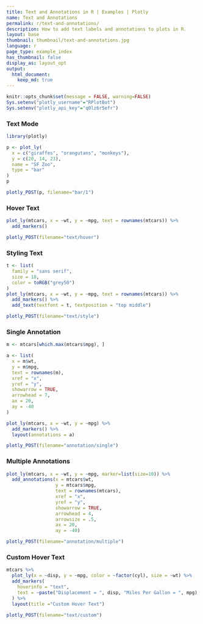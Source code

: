 ```yaml
---
title: Text and Annotations in R | Examples | Plotly
name: Text and Annotations
permalink: r/text-and-annotations/
description: How to add text labels and annotations to plots in R.
layout: base
thumbnail: thumbnail/text-and-annotations.jpg
language: r
page_type: example_index
has_thumbnail: false
display_as: layout_opt
output:
  html_document:
    keep_md: true
---
```


```r
knitr::opts_chunk$set(message = FALSE, warning=FALSE)
Sys.setenv("plotly_username"="RPlotBot")
Sys.setenv("plotly_api_key"="q0lz6r5efr")
```

### Text Mode

```r
library(plotly)

p <- plot_ly(
  x = c("giraffes", "orangutans", "monkeys"),
  y = c(20, 14, 23),
  name = "SF Zoo",
  type = "bar"
)
p
```

```r
plotly_POST(p, filename="bar/1")
```

### Hover Text

```r
plot_ly(mtcars, x = ~wt, y = ~mpg, text = rownames(mtcars)) %>%
  add_markers()
```

```r
plotly_POST(filename="text/hover")
```

### Styling Text

```r
t <- list(
  family = "sans serif",
  size = 18,
  color = toRGB("grey50")
)
plot_ly(mtcars, x = ~wt, y = ~mpg, text = rownames(mtcars)) %>%
  add_markers() %>%
  add_text(textfont = t, textposition = "top middle")
```

```r
plotly_POST(filename="text/style")
```

### Single Annotation

```r
m <- mtcars[which.max(mtcars$mpg), ]

a <- list(
  x = m$wt,
  y = m$mpg,
  text = rownames(m),
  xref = "x",
  yref = "y",
  showarrow = TRUE,
  arrowhead = 7,
  ax = 20,
  ay = -40
)

plot_ly(mtcars, x = ~wt, y = ~mpg) %>%
  add_markers() %>%
  layout(annotations = a)
```

```r
plotly_POST(filename="annotation/single")
```

### Multiple Annotations

```r
plot_ly(mtcars, x = ~wt, y = ~mpg, marker=list(size=10)) %>%
  add_annotations(x = mtcars$wt,
                  y = mtcars$mpg,
                  text = rownames(mtcars),
                  xref = "x",
                  yref = "y",
                  showarrow = TRUE,
                  arrowhead = 4,
                  arrowsize = .5,
                  ax = 20,
                  ay = -40)
```

```r
plotly_POST(filename="annotation/multiple")
```

### Custom Hover Text

```r
mtcars %>%
  plot_ly(x = ~disp, y = ~mpg, color = ~factor(cyl), size = ~wt) %>%
  add_markers(
    hoverinfo = "text",
    text = ~paste("Displacement = ", disp, "Miles Per Gallon = ", mpg)
  ) %>%
  layout(title ="Custom Hover Text")
```

```r
plotly_POST(filename="text/custom")
```
